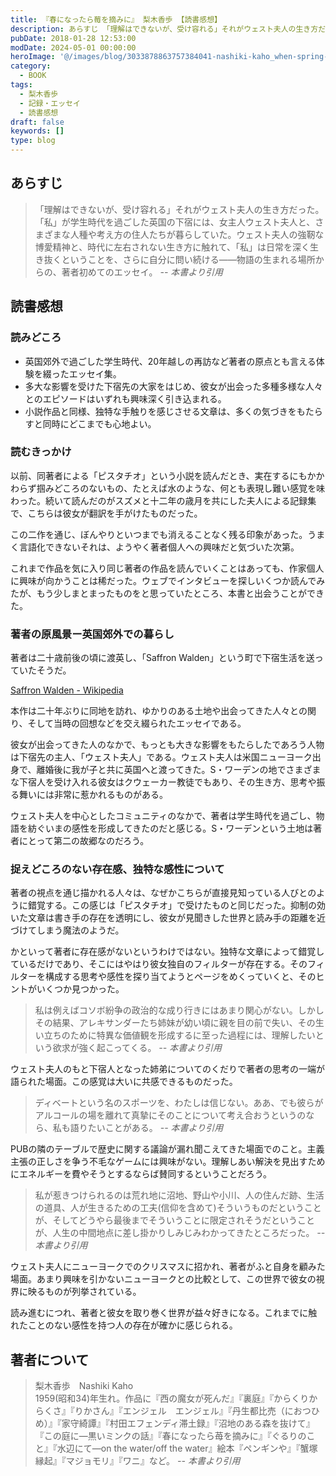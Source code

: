 ```yaml
---
title: 『春になったら莓を摘みに』 梨木香歩 【読書感想】
description: あらすじ 「理解はできないが、受け容れる」それがウェスト夫人の生き方だった。「私」が学生時代を過ごした英国の下宿には、女主人ウェスト夫人と、さまざまな人種や考え方の住人たちが暮らしていた。ウェスト夫人の強靭な博愛精神と、時代に左右されない生き方に触れて、「私」は日常を深く生き抜くということを、さらに自分に問い続ける
pubDate: 2018-01-28 12:53:00
modDate: 2024-05-01 00:00:00
heroImage: '@/images/blog/3033878863757384041-nashiki-kaho_when-spring-comes-to-pick-strawberrie.webp'
category:
  - BOOK
tags:
  - 梨木香歩
  - 記録・エッセイ
  - 読書感想
draft: false
keywords: []
type: blog
---
```



## あらすじ

> 「理解はできないが、受け容れる」それがウェスト夫人の生き方だった。「私」が学生時代を過ごした英国の下宿には、女主人ウェスト夫人と、さまざまな人種や考え方の住人たちが暮らしていた。ウェスト夫人の強靭な博愛精神と、時代に左右されない生き方に触れて、「私」は日常を深く生き抜くということを、さらに自分に問い続ける――物語の生まれる場所からの、著者初めてのエッセイ。 <cite>-- 本書より引用</cite>

## 読書感想

### 読みどころ

- 英国郊外で過ごした学生時代、20年越しの再訪など著者の原点とも言える体験を綴ったエッセイ集。
- 多大な影響を受けた下宿先の大家をはじめ、彼女が出会った多種多様な人々とのエピソードはいずれも興味深く引き込まれる。
- 小説作品と同様、独特な手触りを感じさせる文章は、多くの気づきをもたらすと同時にどこまでも心地よい。

### 読むきっかけ

以前、同著者による「ピスタチオ」という小説を読んだとき、実在するにもかかわらず掴みどころのないもの、たとえば水のような、何とも表現し難い感覚を味わった。続いて読んだのがスズメと十二年の歳月を共にした夫人による記録集で、こちらは彼女が翻訳を手がけたものだった。

<BlogCard
  title='『ピスタチオ』 梨木香歩 【読書感想・あらすじ】'
  description='ピスタチオ (ちくま文庫)  梨木香歩のあらすじと感想。小説「ピスタチオ」とは。東京の武蔵野(吉祥寺、井之頭公園と思われる)で老犬と二人暮らしを送る女性「棚」が目に見えない言葉にできない多くを瑞々しく感じ取る様に魅せられる。棚が取材の仕事で訪れたアフリカ・ウガンダでは予想もしない生命に溢れた'
  url='https://www.neputa-note.net/2017/02/blog-post/'
  domain='www.neputa-note.net'
/>

<BlogCard
  title='『ある小さなスズメの記録』 クレア・キップス 【読書感想・あらすじ】'
  description='あらすじ  第二次世界大戦下のイギリス。夫に先立たれた一人の老ピアニストが出会ったのは、一羽の傷ついた小雀だった。愛情深く育てられたスズメのクラレンスは、敵機の襲来に怯える人々の希望の灯となっていく――。特異な才能を開花させたクラレンスとキップス夫人が共に暮らした12年間の実録。世界的大ベストセラー'
  url='https://www.neputa-note.net/2018/01/clare-kipps-sold-for-a-farthing/'
  domain='www.neputa-note.net'
/>

この二作を通じ、ぼんやりといつまでも消えることなく残る印象があった。うまく言語化できないそれは、ようやく著者個人への興味だと気づいた次第。

これまで作品を気に入り同じ著者の作品を読んでいくことはあっても、作家個人に興味が向かうことは稀だった。ウェブでインタビューを探しいくつか読んでみたが、もう少しまとまったものをと思っていたところ、本書と出会うことができた。

### 著者の原風景ー英国郊外での暮らし

著者は二十歳前後の頃に渡英し、「Saffron Walden」という町で下宿生活を送っていたそうだ。

[Saffron Walden - Wikipedia](https://en.m.wikipedia.org/wiki/Saffron_Walden)

本作は二十年ぶりに同地を訪れ、ゆかりのある土地や出会ってきた人々との関り、そして当時の回想などを交え綴られたエッセイである。

彼女が出会ってきた人のなかで、もっとも大きな影響をもたらしたであろう人物は下宿先の主人、「ウェスト夫人」である。ウェスト夫人は米国ニューヨーク出身で、離婚後に我が子と共に英国へと渡ってきた。S・ワーデンの地でさまざまな下宿人を受け入れる彼女はクウェーカー教徒でもあり、その生き方、思考や振る舞いには非常に惹かれるものがある。

ウェスト夫人を中心としたコミュニティのなかで、著者は学生時代を過ごし、物語を紡ぐいまの感性を形成してきたのだと感じる。S・ワーデンという土地は著者にとって第二の故郷なのだろう。

### 捉えどころのない存在感、独特な感性について

著者の視点を通じ描かれる人々は、なぜかこちらが直接見知っている人びとのように錯覚する。この感じは「ピスタチオ」で受けたものと同じだった。抑制の効いた文章は書き手の存在を透明にし、彼女が見聞きした世界と読み手の距離を近づけてしまう魔法のようだ。

かといって著者に存在感がないというわけではない。独特な文章によって錯覚しているだけであり、そこにはやはり彼女独自のフィルターが存在する。そのフィルターを構成する思考や感性を探り当てようとページをめくっていくと、そのヒントがいくつか見つかった。

> 私は例えばコソボ紛争の政治的な成り行きにはあまり関心がない。しかしその結果、アレキサンダーたち姉妹が幼い頃に親を目の前で失い、その生い立ちのために特異な価値観を形成するに至った過程には、理解したいという欲求が強く起こってくる。 <cite>-- 本書より引用</cite>

ウェスト夫人のもと下宿人となった姉弟についてのくだりで著者の思考の一端が語られた場面。この感覚は大いに共感できるものだった。

> ディベートという名のスポーツを、わたしは信じない。ああ、でも彼らがアルコールの場を離れて真摯にそのことについて考え合おうというのなら、私も語りたいことがある。 <cite>-- 本書より引用</cite>

PUBの隣のテーブルで歴史に関する議論が漏れ聞こえてきた場面でのこと。主義主張の正しさを争う不毛なゲームには興味がない。理解しあい解決を見出すためにエネルギーを費やそうとするならば賛同するということだろう。

> 私が惹きつけられるのは荒れ地に沼地、野山や小川、人の住んだ跡、生活の道具、人が生きるための工夫(信仰を含めて)そういうものだということが、そしてどうやら最後までそういうことに限定されそうだということが、人生の中間地点に差し掛かりしみじみわかってきたところだった。 <cite>-- 本書より引用</cite>

ウェスト夫人にニューヨークでのクリスマスに招かれ、著者がふと自身を顧みた場面。あまり興味を引かないニューヨークとの比較として、この世界で彼女の視界に映るものが列挙されている。

読み進むにつれ、著者と彼女を取り巻く世界が益々好きになる。これまでに触れたことのない感性を持つ人の存在が確かに感じられる。

<div class='not-prose'>
  <div data-vc_mylinkbox_id='886754437'></div>
</div>

## 著者について

> 梨木香歩　Nashiki Kaho<br />
> 1959(昭和34)年生れ。作品に『西の魔女が死んだ』『裏庭』『からくりからくさ』『りかさん』『エンジェル　エンジェル』『丹生都比売（におつひめ）』『家守綺譚』『村田エフェンディ滞土録』『沼地のある森を抜けて』『この庭に―黒いミンクの話』『春になったら苺を摘みに』『ぐるりのこと』『水辺にて―on
> the water/off the water』絵本『ペンギンや』『蟹塚縁起』『マジョモリ』『ワニ』など。 <cite>-- 本書より引用</cite>
